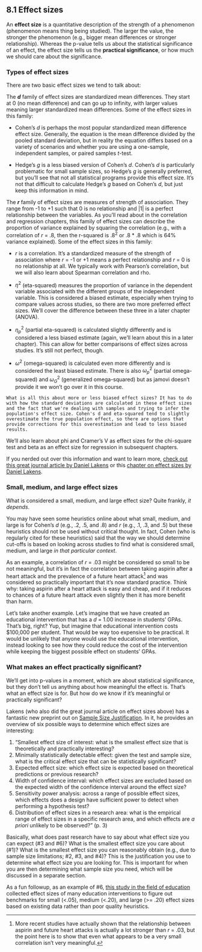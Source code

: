 ## 8.1 Effect sizes

An **effect size** is a quantitative description of the strength of a phenomenon (phenomenon means thing being studied). The larger the value, the stronger the phenomenon (e.g., bigger mean differences or stronger relationship). Whereas the p-value tells us about the statistical significance of an effect, the effect size tells us the **practical significance**, or how much we should care about the significance.

### Types of effect sizes

There are two basic effect sizes we tend to talk about:

The ***d*** family of effect sizes are standardized mean differences. They start at 0 (no mean difference) and can go up to infinity, with larger values meaning larger standardized mean differences. Some of the effect sizes in this family:

-   Cohen's *d* is perhaps the most popular standardized mean difference effect size. Generally, the equation is the mean difference divided by the pooled standard deviation, but in reality the equation differs based on a variety of scenarios and whether you are using a one-sample, independent samples, or paired samples *t*-test.

-   Hedge's *g* is a less biased version of Cohen's *d*. Cohen's *d* is particularly problematic for small sample sizes, so Hedge's *g* is generally preferred, but you'll see that not all statistical programs provide this effect size. It's not that difficult to calculate Hedge's *g* based on Cohen's *d*, but just keep this information in mind.

The ***r*** family of effect sizes are measures of strength of association. They range from -1 to +1 such that 0 is no relationship and |1| is a perfect relationship between the variables. As you'll read about in the correlation and regression chapters, this family of effect sizes can describe the proportion of variance explained by squaring the correlation (e.g., with a correlation of *r* = .8, then the r-squared is .8^2^ or .8 \* .8 which is 64% variance explained). Some of the effect sizes in this family:

-   *r* is a correlation. It's a standardized measure of the strength of association where *r* = -1 or +1 means a perfect relationship and *r* = 0 is no relationship at all. We typically work with Pearson's correlation, but we will also learn about Spearman correlation and rho.

-   $\eta^2$ (eta-squared) measures the proportion of variance in the dependent variable associated with the different groups of the independent variable. This is considered a biased estimate, especially when trying to compare values across studies, so there are two more preferred effect sizes. We'll cover the difference between these three in a later chapter (ANOVA).

-   $\eta^2_p$ (partial eta-squared) is calculated slightly differently and is considered a less biased estimate (again, we'll learn about this in a later chapter). This can allow for better comparisons of effect sizes across studies. It's still not perfect, though.

-   $\omega^2$ (omega-squared) is calculated even more differently and is considered the least biased estimate. There is also $\omega^2_p$ (partial omega-squared) and $\omega^2_G$ (generalized omega-squared) but as jamovi doesn't provide it we won't go over it in this course.

```block

What is all this about more or less biased effect sizes? It has to do with how the standard deviations are calculated in these effect sizes and the fact that we're dealing with samples and trying to infer the population's effect size. Cohen's d and eta-squared tend to slightly overestimate the true population effect, so there are options that provide corrections for this overestimation and lead to less biased results. 
```

We'll also learn about phi and Cramer's V as effect sizes for the chi-square test and beta as an effect size for regression in subsequent chapters. 

If you nerded out over this information and want to learn more, [check out this great journal article by Daniel Lakens](https://www.frontiersin.org/articles/10.3389/fpsyg.2013.00863/full) or this [chapter on effect sizes by Daniel Lakens](https://lakens.github.io/statistical_inferences/06-effectsize.html).

### Small, medium, and large effect sizes

What is considered a small, medium, and large effect size? Quite frankly, *it depends*.

You may have seen some heuristics online about what small, medium, and large is for Cohen's *d* (e.g., .2, .5, and .8) and *r* (e.g., .1, .3, and .5) but these heuristics should not be used without critical thought. In fact, Cohen (who is regularly cited for these heuristics) said that the way we should determine cut-offs is based on looking across studies to find what is considered small, medium, and large *in that particular context*.

As an example, a correlation of *r* = .03 might be considered so small to be not meaningful, but it's in fact the correlation between taking aspirin after a heart attack and the prevalence of a future heart attack[^05.1-effect-sizes-1] and was considered so practically important that it's now standard practice. Think why: taking aspirin after a heart attack is easy and cheap, and if it reduces to chances of a future heart attack even slightly then it has more benefit than harm.

[^05.1-effect-sizes-1]: More recent studies have actually shown that the relationship between aspirin and future heart attacks is actually a lot stronger than *r* = .03, but the point here is to show that even what appears to be a very small correlation isn't very meaningful.

Let's take another example. Let's imagine that we have created an educational intervention that has a *d* = 1.00 increase in students' GPAs. That's big, right? Yup, but imagine that educational intervention costs \$100,000 per student. That would be way too expensive to be practical. It would be unlikely that anyone would use the educational intervention, instead looking to see how they could reduce the cost of the intervention while keeping the biggest possible effect on students' GPAs.

### What makes an effect practically significant?

We'll get into p-values in a moment, which are about statistical significance, but they don't tell us anything about how meaningful the effect is. That's what an effect size is for. But how do we know if it's meaningful or practically significant?

Lakens (who also did the great journal article on effect sizes above) has a fantastic new preprint out on [Sample Size Justification](https://psyarxiv.com/9d3yf/). In it, he provides an overview of six possible ways to determine which effect sizes are interesting:

1.  "Smallest effect size of interest: what is the smallest effect size that is theoretically and practically interesting?
2.  Minimally statistically detectable effect: given the test and sample size, what is the critical effect size that can be statistically significant?
3.  Expected effect size: which effect size is expected based on theoretical predictions or previous research?
4.  Width of confidence interval: which effect sizes are excluded based on the expected width of the confidence interval around the effect size?
5.  Sensitivity power analysis: across a range of possible effect sizes, which effects does a design have sufficient power to detect when performing a hypothesis test?
6.  Distribution of effect sizes in a research area: what is the empirical range of effect sizes in a specific research area, and which effects are *a priori* unlikely to be observed?" (p. 3)

Basically, what does past research have to say about what effect size you can expect (#3 and #6)? What is the smallest effect size you care about (#1)? What is the smallest effect size you can reasonably obtain (e.g., due to sample size limitations; #2, #3, and #4)? This is the justification you use to determine what effect size you are looking for. This is important for when you are then determining what sample size you need, which will be discussed in a separate section.

As a fun followup, as an example of #6, [this study in the field of education](https://journals.sagepub.com/stoken/default+domain/U7HVJPIXFWBBWQDKMGXT/full) collected effect sizes of many education interventions to figure out benchmarks for small (\<.05), medium (\<.20), and large (\>= .20) effect sizes based on existing data rather than poor quality heuristics.

